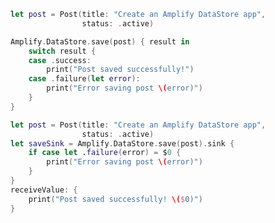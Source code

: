 <BlockSwitcher>

<Block name="Listener (iOS 11+)">

```swift
let post = Post(title: "Create an Amplify DataStore app",
                status: .active)

Amplify.DataStore.save(post) { result in
    switch result {
    case .success:
        print("Post saved successfully!")
    case .failure(let error):
        print("Error saving post \(error)")
    }
}
```

</Block>

<Block name="Combine (iOS 13+)">

```swift
let post = Post(title: "Create an Amplify DataStore app",
                status: .active)
let saveSink = Amplify.DataStore.save(post).sink {
    if case let .failure(error) = $0 {
        print("Error saving post \(error)")
    }
}
receiveValue: {
    print("Post saved successfully! \($0)")
}
```

</Block>

</BlockSwitcher>
